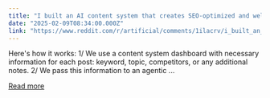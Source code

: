 ```yaml
---
title: "I built an AI content system that creates SEO-optimized and well-written articles with research (Full Guide)"
date: "2025-02-09T08:34:00.000Z"
link: "https://www.reddit.com/r/artificial/comments/1ilacrv/i_built_an_ai_content_system_that_creates/"
---
```


Here's how it works: 
 1/ We use a content system dashboard with necessary information for each post: keyword, topic, competitors, or any additional notes. 
 2/ We pass this information to an agentic ...

[Read more](https://www.reddit.com/r/artificial/comments/1ilacrv/i_built_an_ai_content_system_that_creates/)
